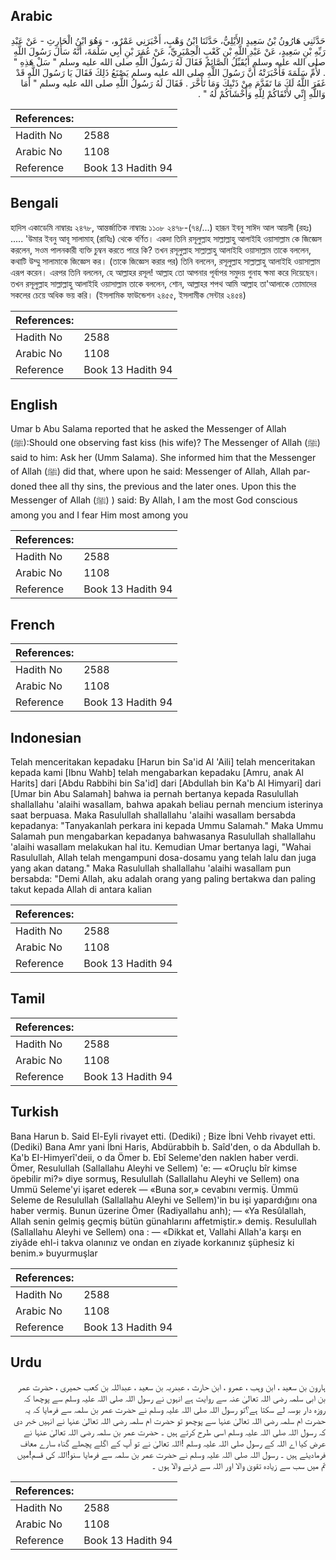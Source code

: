 ## Arabic


<div dir="rtl" lang="ar" style={{fontSize:'larger',backgroundColor:'#f8f9fa',padding:20}}>
حَدَّثَنِي هَارُونُ بْنُ سَعِيدٍ الأَيْلِيُّ، حَدَّثَنَا ابْنُ وَهْبٍ، أَخْبَرَنِي عَمْرٌو، - وَهُوَ ابْنُ الْحَارِثِ - عَنْ عَبْدِ رَبِّهِ بْنِ سَعِيدٍ، عَنْ عَبْدِ اللَّهِ بْنِ كَعْبٍ الْحِمْيَرِيِّ، عَنْ عُمَرَ بْنِ أَبِي سَلَمَةَ، أَنَّهُ سَأَلَ رَسُولَ اللَّهِ صلى الله عليه وسلم أَيُقَبِّلُ الصَّائِمُ فَقَالَ لَهُ رَسُولُ اللَّهِ صلى الله عليه وسلم ‏"‏ سَلْ هَذِهِ ‏"‏ ‏.‏ لأُمِّ سَلَمَةَ فَأَخْبَرَتْهُ أَنَّ رَسُولَ اللَّهِ صلى الله عليه وسلم يَصْنَعُ ذَلِكَ فَقَالَ يَا رَسُولَ اللَّهِ قَدْ غَفَرَ اللَّهُ لَكَ مَا تَقَدَّمَ مِنْ ذَنْبِكَ وَمَا تَأَخَّرَ ‏.‏ فَقَالَ لَهُ رَسُولُ اللَّهِ صلى الله عليه وسلم ‏"‏ أَمَا وَاللَّهِ إِنِّي لأَتْقَاكُمْ لِلَّهِ وَأَخْشَاكُمْ لَهُ ‏"‏ ‏.‏
</div>
<div style={{backgroundColor:'#f8f9fa',padding:20, marginBottom: 10}}><table> <thead> <tr> <th>References:</th> <th></th> </tr> </thead> <tbody><tr><td>Hadith No</td><td>2588</td></tr><tr><td>Arabic No</td><td>1108</td></tr><tr><td>Reference</td><td>Book 13 Hadith 94</td></tr></tbody></table></div>

## Bengali


<div dir="ltr" lang="bn" style={{fontSize:'larger',backgroundColor:'#f8f9fa',padding:20}}>
হাদিস একাডেমি নাম্বারঃ ২৪৭৮, আন্তর্জাতিক নাম্বারঃ ১১০৮ ২৪৭৮-(৭৪/...) হারূন ইবনু সাঈদ আল আয়লী (রহঃ) ..... 'উমার ইবনু আবূ সালামাহ্ (রাযিঃ) থেকে বর্ণিত। একদা তিনি রসূলুল্লাহ সাল্লাল্লাহু আলাইহি ওয়াসাল্লাম কে জিজ্ঞেস করলেন, সওম পালনকারী ব্যক্তি চুম্বন করতে পারে কি? তখন রসূলুল্লাহ সাল্লাল্লাহু আলাইহি ওয়াসাল্লাম তাকে বললেন, কথাটি উম্মু সালামাকে জিজ্ঞেস কর। (তাকে জিজ্ঞেস করার পর) তিনি বললেন, রসূলুল্লাহ সাল্লাল্লাহু আলাইহি ওয়াসাল্লাম এরূপ করেন। এরপর তিনি বললেন, হে আল্লাহর রসূল! আল্লাহ তো আপনার পূর্বাপর সমুদয় গুনাহ ক্ষমা করে দিয়েছেন। তখন রসূলুল্লাহ সাল্লাল্লাহু আলাইহি ওয়াসাল্লাম তাকে বললেন, শোন, আল্লাহর শপথ আমি আল্লাহ তা'আলাকে তোমাদের সকলের চেয়ে অধিক ভয় করি। (ইসলামিক ফাউন্ডেশন ২৪৫৫, ইসলামীক সেন্টার ২৪৫৪)
</div>
<div style={{backgroundColor:'#f8f9fa',padding:20, marginBottom: 10}}><table> <thead> <tr> <th>References:</th> <th></th> </tr> </thead> <tbody><tr><td>Hadith No</td><td>2588</td></tr><tr><td>Arabic No</td><td>1108</td></tr><tr><td>Reference</td><td>Book 13 Hadith 94</td></tr></tbody></table></div>

## English


<div dir="ltr" lang="en" style={{fontSize:'larger',backgroundColor:'#f8f9fa',padding:20}}>
Umar b Abu Salama reported that he asked the Messenger of Allah (ﷺ):Should one observing fast kiss (his wife)? The Messenger of Allah (ﷺ) said to him: Ask her (Umm Salama). She informed him that the Messenger of Allah (ﷺ) did that, where upon he said: Messenger of Allah, Allah pardoned thee all thy sins, the previous and the later ones. Upon this the Messenger of Allah (ﷺ) ) said: By Allah, I am the most God conscious among you and I fear Him most among you
</div>
<div style={{backgroundColor:'#f8f9fa',padding:20, marginBottom: 10}}><table> <thead> <tr> <th>References:</th> <th></th> </tr> </thead> <tbody><tr><td>Hadith No</td><td>2588</td></tr><tr><td>Arabic No</td><td>1108</td></tr><tr><td>Reference</td><td>Book 13 Hadith 94</td></tr></tbody></table></div>

## French


<div dir="ltr" lang="fr" style={{fontSize:'larger',backgroundColor:'#f8f9fa',padding:20}}>

</div>
<div style={{backgroundColor:'#f8f9fa',padding:20, marginBottom: 10}}><table> <thead> <tr> <th>References:</th> <th></th> </tr> </thead> <tbody><tr><td>Hadith No</td><td>2588</td></tr><tr><td>Arabic No</td><td>1108</td></tr><tr><td>Reference</td><td>Book 13 Hadith 94</td></tr></tbody></table></div>

## Indonesian


<div dir="ltr" lang="id" style={{fontSize:'larger',backgroundColor:'#f8f9fa',padding:20}}>
Telah menceritakan kepadaku [Harun bin Sa'id Al 'Aili] telah menceritakan kepada kami [Ibnu Wahb] telah mengabarkan kepadaku [Amru, anak Al Harits] dari [Abdu Rabbihi bin Sa'id] dari [Abdullah bin Ka'b Al Himyari] dari [Umar bin Abu Salamah] bahwa ia pernah bertanya kepada Rasulullah shallallahu 'alaihi wasallam, bahwa apakah beliau pernah mencium isterinya saat berpuasa. Maka Rasulullah shallallahu 'alaihi wasallam bersabda kepadanya: "Tanyakanlah perkara ini kepada Ummu Salamah." Maka Ummu Salamah pun mengabarkan kepadanya bahwasanya Rasulullah shallallahu 'alaihi wasallam melakukan hal itu. Kemudian Umar bertanya lagi, "Wahai Rasulullah, Allah telah mengampuni dosa-dosamu yang telah lalu dan juga yang akan datang." Maka Rasulullah shallallahu 'alaihi wasallam pun bersabda: "Demi Allah, aku adalah orang yang paling bertakwa dan paling takut kepada Allah di antara kalian
</div>
<div style={{backgroundColor:'#f8f9fa',padding:20, marginBottom: 10}}><table> <thead> <tr> <th>References:</th> <th></th> </tr> </thead> <tbody><tr><td>Hadith No</td><td>2588</td></tr><tr><td>Arabic No</td><td>1108</td></tr><tr><td>Reference</td><td>Book 13 Hadith 94</td></tr></tbody></table></div>

## Tamil


<div dir="ltr" lang="ta" style={{fontSize:'larger',backgroundColor:'#f8f9fa',padding:20}}>

</div>
<div style={{backgroundColor:'#f8f9fa',padding:20, marginBottom: 10}}><table> <thead> <tr> <th>References:</th> <th></th> </tr> </thead> <tbody><tr><td>Hadith No</td><td>2588</td></tr><tr><td>Arabic No</td><td>1108</td></tr><tr><td>Reference</td><td>Book 13 Hadith 94</td></tr></tbody></table></div>

## Turkish


<div dir="ltr" lang="tr" style={{fontSize:'larger',backgroundColor:'#f8f9fa',padding:20}}>
Bana Harun b. Said El-Eyli rivayet etti. (Dediki) ; Bize İbni Vehb rivayet etti. (Dediki) Bana Amr yani İbni Haris, Abdürabbih b. Saîd'den, o da Abdullah b. Ka'b EI-Himyerî'deii, o da Ömer b. Ebî Seleme'den naklen haber verdi. Ömer, Resulullah (Sallallahu Aleyhi ve Sellem) 'e: — «Oruçlu bîr kimse öpebilir mi?» diye sormuş, Resulullah (Sallallahu Aleyhi ve Sellem) ona Ummü Seleme'yi işaret ederek — «Buna sor,» cevabını vermiş. Ümmü Seleme de Resulullah (Sallallahu Aleyhi ve Sellem)'in bu işi yapardığını ona haber vermiş. Bunun üzerine Ömer (Radiyallahu anh); — «Ya Resûlallah, Allah senin gelmiş geçmiş bütün günahlarını affetmiştir.» demiş. Resulullah (Sallallahu Aleyhi ve Sellem) ona : — «Dikkat et, Vallahi Allah'a karşı en ziyâde ehl-i takva olanınız ve ondan en ziyade korkanınız şüphesiz ki benim.» buyurmuşlar
</div>
<div style={{backgroundColor:'#f8f9fa',padding:20, marginBottom: 10}}><table> <thead> <tr> <th>References:</th> <th></th> </tr> </thead> <tbody><tr><td>Hadith No</td><td>2588</td></tr><tr><td>Arabic No</td><td>1108</td></tr><tr><td>Reference</td><td>Book 13 Hadith 94</td></tr></tbody></table></div>

## Urdu


<div dir="rtl" lang="ur" style={{fontSize:'larger',backgroundColor:'#f8f9fa',padding:20}}>
ہارون بن سعید ، ابن وہب ، عمرو ، ابن حارث ، عبدربہ بن سعید ، عبداللہ بن کعب حمیری ، حضرت عمر بن ابی سلمہ رضی اللہ تعالیٰ عنہ سے روایت ہے انہوں نے رسول اللہ صلی اللہ علیہ وسلم سے پوچھا کہ روزہ دار بوسہ لے سکتا ہے؟تو رسول اللہ صلی اللہ علیہ وسلم نے حضرت عمر بن سلمہ سے فرمایا کہ یہ حضرت ام سلمہ رضی اللہ تعالیٰ عنہا سے پوچھو تو حضرت ام سلمہ رضی اللہ تعالیٰ عنہا نے انہیں خبر دی کہ رسول اللہ صلی اللہ علیہ وسلم اسی طرح کرتے ہیں ۔ حضرت عمر بن سلمہ رضی اللہ تعالیٰ عنہا نے عرض کیا اے اللہ کے رسول صلی اللہ علیہ وسلم !اللہ تعالیٰ نے تو آپ کے اگلے پچھلے گناہ سارے معاف فرمادیئے ہیں ۔ رسول اللہ صلی اللہ علیہ وسلم نے حضرت عمر بن سلمہ سے فرمایا سنو!اللہ کی قسم!میں تم میں سب سے زیادہ تقویٰ والا اور اللہ سے ڈرنے والا ہوں ۔
</div>
<div style={{backgroundColor:'#f8f9fa',padding:20, marginBottom: 10}}><table> <thead> <tr> <th>References:</th> <th></th> </tr> </thead> <tbody><tr><td>Hadith No</td><td>2588</td></tr><tr><td>Arabic No</td><td>1108</td></tr><tr><td>Reference</td><td>Book 13 Hadith 94</td></tr></tbody></table></div>